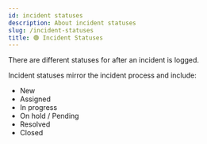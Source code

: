 ```yaml
---
id: incident statuses
description: About incident statuses
slug: /incident-statuses
title: 🟢 Incident Statuses
---
```



There are different statuses for after an incident is logged. 

Incident statuses mirror the incident process and include:

- New
- Assigned
- In progress
- On hold / Pending
- Resolved
- Closed

